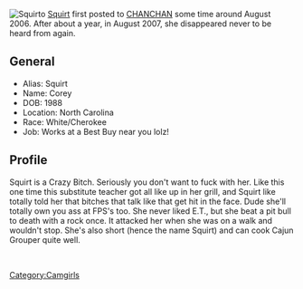 [[Image:1152760475379.jpg|thumb|Squirto]]
[[Squirt]] first posted to [[CHANCHAN]] some time around August 2006. After about a year, in August 2007, she disappeared never to be heard from again.

== General ==
* Alias: Squirt
* Name: Corey
* DOB: 1988
* Location: North Carolina
* Race: White/Cherokee
* Job: Works at a Best Buy near you lolz!

== Profile ==
Squirt is a Crazy Bitch. Seriously you don't want to fuck with her. Like this one time this substitute teacher got all like up in her grill, and Squirt like totally told her that bitches that talk like that get hit in the face. Dude she'll totally own you ass at FPS's too. She never liked E.T., but she beat a pit bull to death with a rock once. It attacked her when she was on a walk and wouldn't stop. She's also short (hence the name Squirt) and can cook Cajun Grouper quite well.

<br clear="all" />
{{DickteaseWhores}}

[[Category:Camgirls]]